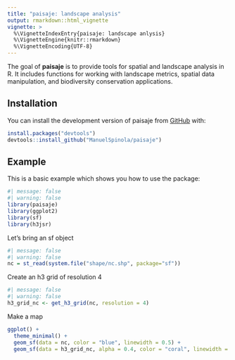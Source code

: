 ```yaml
---
title: "paisaje: landscape analysis"
output: rmarkdown::html_vignette
vignette: >
  %\VignetteIndexEntry{paisaje: landscape anlysis}
  %\VignetteEngine{knitr::rmarkdown}
  %\VignetteEncoding{UTF-8}
---
```


The goal of **paisaje** is to provide tools for spatial and landscape analysis in R.  It includes functions for working with landscape metrics, spatial data manipulation, and biodiversity conservation applications.

## Installation

You can install the development version of paisaje from [GitHub](https://github.com/) with:

```r
install.packages("devtools")
devtools::install_github("ManuelSpinola/paisaje")
```

## Example

This is a basic example which shows you how to use the package:

```r
#| message: false
#| warning: false
library(paisaje)
library(ggplot2)
library(sf)
library(h3jsr)
```

Let's bring an sf object

```r
#| message: false
#| warning: false
nc = st_read(system.file("shape/nc.shp", package="sf"))
```

Create an h3 grid of resolution 4

```r
#| message: false
#| warning: false
h3_grid_nc <- get_h3_grid(nc, resolution = 4)
```

Make a map

```r
ggplot() +
  theme_minimal() +
  geom_sf(data = nc, color = "blue", linewidth = 0.5) +
  geom_sf(data = h3_grid_nc, alpha = 0.4, color = "coral", linewidth = 0.5)
```

